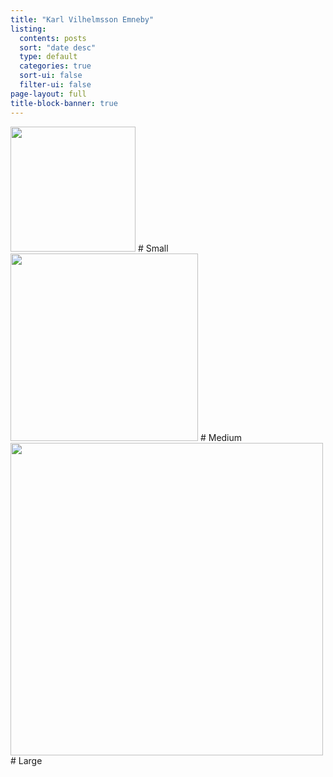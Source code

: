 ```yaml
---
title: "Karl Vilhelmsson Emneby"
listing:
  contents: posts
  sort: "date desc"
  type: default
  categories: true
  sort-ui: false
  filter-ui: false
page-layout: full
title-block-banner: true
---
```


![](otherERpicOfMe.JPG){width=200}  # Small
![](otherERpicOfMe.JPG){width=300}  # Medium  
![](otherERpicOfMe.JPG){width=500}  # Large
